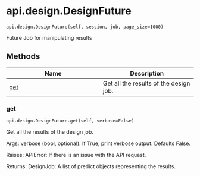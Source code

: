 # api.design.DesignFuture { #openprotein.api.design.DesignFuture }

`api.design.DesignFuture(self, session, job, page_size=1000)`

Future Job for manipulating results

## Methods

| Name | Description |
| --- | --- |
| [get](#openprotein.api.design.DesignFuture.get) | Get all the results of the design job. |

### get { #openprotein.api.design.DesignFuture.get }

`api.design.DesignFuture.get(self, verbose=False)`

Get all the results of the design job.

Args:
    verbose (bool, optional): If True, print verbose output. Defaults False.

Raises:
    APIError: If there is an issue with the API request.

Returns:
    DesignJob: A list of predict objects representing the results.